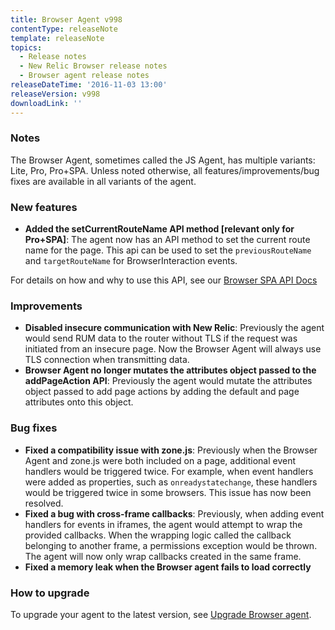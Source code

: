 ```yaml
---
title: Browser Agent v998
contentType: releaseNote
template: releaseNote
topics:
  - Release notes
  - New Relic Browser release notes
  - Browser agent release notes
releaseDateTime: '2016-11-03 13:00'
releaseVersion: v998
downloadLink: ''
---
```


### Notes

The Browser Agent, sometimes called the JS Agent, has multiple variants: Lite, Pro, Pro+SPA. Unless noted otherwise, all features/improvements/bug fixes are available in all variants of the agent.

### New features

* **Added the setCurrentRouteName API method \[relevant only for Pro+SPA]**: The agent now has an API method to set the current route name for the page. This api can be used to set the `previousRouteName` and `targetRouteName` for BrowserInteraction events.

For details on how and why to use this API, see our [Browser SPA API Docs](https://docs.newrelic.com/docs/browser/new-relic-browser/browser-agent-apis/report-data-events-browser-agent-api#spa-api)

### Improvements

* **Disabled insecure communication with New Relic**: Previously the agent would send RUM data to the router without TLS if the request was initiated from an insecure page. Now the Browser Agent will always use TLS connection when transmitting data.
* **Browser Agent no longer mutates the attributes object passed to the addPageAction API**: Previously the agent would mutate the attributes object passed to add page actions by adding the default and page attributes onto this object.

### Bug fixes

* **Fixed a compatibility issue with zone.js**: Previously when the Browser Agent and zone.js were both included on a page, additional event handlers would be triggered twice. For example, when event handlers were added as properties, such as `onreadystatechange`, these handlers would be triggered twice in some browsers. This issue has now been resolved.
* **Fixed a bug with cross-frame callbacks**: Previously, when adding event handlers for events in iframes, the agent would attempt to wrap the provided callbacks. When the wrapping logic called the callback belonging to another frame, a permissions exception would be thrown. The agent will now only wrap callbacks created in the same frame.
* **Fixed a memory leak when the Browser agent fails to load correctly**

### How to upgrade

To upgrade your agent to the latest version, see [Upgrade Browser agent](https://docs.newrelic.com/docs/browser/new-relic-browser/installation-configuration/upgrade-browser-agent).
